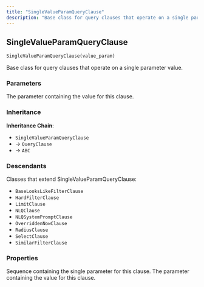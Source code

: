 ```yaml
---
title: "SingleValueParamQueryClause"
description: "Base class for query clauses that operate on a single parameter value"
---
```


## SingleValueParamQueryClause

```python
SingleValueParamQueryClause(value_param)
```

Base class for query clauses that operate on a single parameter value.

### Parameters

<ParamField path="value_param" type="TypedParam | Evaluated[TypedParam]" required>
The parameter containing the value for this clause.
</ParamField>

### Inheritance

**Inheritance Chain**: 
- `SingleValueParamQueryClause` 
- → `QueryClause`
- → `ABC`

### Descendants

Classes that extend SingleValueParamQueryClause:

- `BaseLooksLikeFilterClause`
- `HardFilterClause`
- `LimitClause`
- `NLQClause`
- `NLQSystemPromptClause`
- `OverriddenNowClause`
- `RadiusClause`
- `SelectClause`
- `SimilarFilterClause`

### Properties

<ParamField path="params" type="Sequence[TypedParam | Evaluated[TypedParam]]">
Sequence containing the single parameter for this clause.
</ParamField>

<ParamField path="value_param" type="TypedParam | Evaluated[TypedParam]">
The parameter containing the value for this clause.
</ParamField>